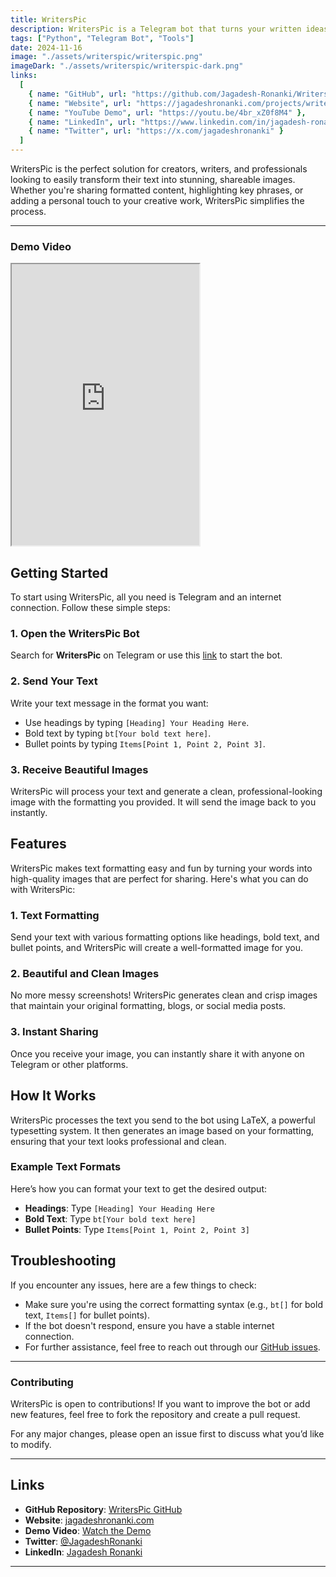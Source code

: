 ```yaml
---
title: WritersPic
description: WritersPic is a Telegram bot that turns your written ideas into beautiful, shareable images. Whether you're working on a creative project, need to share formatted content, or just want to add a personal touch to your writing, WritersPic makes it easy. Simply send your text with headings, bolded phrases, or bullet points, and the bot will generate a clean, professional-looking image you can instantly share.
tags: ["Python", "Telegram Bot", "Tools"]
date: 2024-11-16
image: "./assets/writerspic/writerspic.png"
imageDark: "./assets/writerspic/writerspic-dark.png"
links:
  [
    { name: "GitHub", url: "https://github.com/Jagadesh-Ronanki/WritersPic" },
    { name: "Website", url: "https://jagadeshronanki.com/projects/writerspic" },
    { name: "YouTube Demo", url: "https://youtu.be/4br_xZ0f8M4" },
    { name: "LinkedIn", url: "https://www.linkedin.com/in/jagadesh-ronanki/" },
    { name: "Twitter", url: "https://x.com/jagadeshronanki" }
  ]
---
```


<Callout>
  WritersPic is the perfect solution for creators, writers, and professionals looking to easily transform their text into stunning, shareable images. Whether you're sharing formatted content, highlighting key phrases, or adding a personal touch to your creative work, WritersPic simplifies the process.
</Callout>

---

### Demo Video

<div className="flex justify-center items-center border">
  <iframe
    className="w-full"
    src="https://www.youtube.com/embed/4br_xZ0f8M4?mute=1&autoplay=1&loop=1&playlist=4br_xZ0f8M4"
    height="450"
    title="WritersPic - Demo Video"
    allow="accelerometer; autoplay; clipboard-write; encrypted-media; gyroscope; picture-in-picture; web-share"
  ></iframe>
</div>

## Getting Started

To start using WritersPic, all you need is Telegram and an internet connection. Follow these simple steps:

### 1. Open the WritersPic Bot

Search for **WritersPic** on Telegram or use this [link](https://t.me/WritersPicBot) to start the bot.

### 2. Send Your Text

Write your text message in the format you want:
- Use headings by typing `[Heading] Your Heading Here`.
- Bold text by typing `bt[Your bold text here]`.
- Bullet points by typing `Items[Point 1, Point 2, Point 3]`.

### 3. Receive Beautiful Images

WritersPic will process your text and generate a clean, professional-looking image with the formatting you provided. It will send the image back to you instantly.

## Features

WritersPic makes text formatting easy and fun by turning your words into high-quality images that are perfect for sharing. Here's what you can do with WritersPic:

### 1. Text Formatting

Send your text with various formatting options like headings, bold text, and bullet points, and WritersPic will create a well-formatted image for you.

### 2. Beautiful and Clean Images

No more messy screenshots! WritersPic generates clean and crisp images that maintain your original formatting, blogs, or social media posts.

### 3. Instant Sharing

Once you receive your image, you can instantly share it with anyone on Telegram or other platforms.

## How It Works

WritersPic processes the text you send to the bot using LaTeX, a powerful typesetting system. It then generates an image based on your formatting, ensuring that your text looks professional and clean.

### Example Text Formats

Here’s how you can format your text to get the desired output:

- **Headings**: Type `[Heading] Your Heading Here`
- **Bold Text**: Type `bt[Your bold text here]`
- **Bullet Points**: Type `Items[Point 1, Point 2, Point 3]`

## Troubleshooting

If you encounter any issues, here are a few things to check:

- Make sure you're using the correct formatting syntax (e.g., `bt[]` for bold text, `Items[]` for bullet points).
- If the bot doesn't respond, ensure you have a stable internet connection.
- For further assistance, feel free to reach out through our [GitHub issues](https://github.com/Jagadesh-Ronanki/WritersPic/issues).

---

### Contributing

WritersPic is open to contributions! If you want to improve the bot or add new features, feel free to fork the repository and create a pull request.

For any major changes, please open an issue first to discuss what you’d like to modify.

---

## Links

- **GitHub Repository**: [WritersPic GitHub](https://github.com/Jagadesh-Ronanki/WritersPic)
- **Website**: [jagadeshronanki.com](https://jagadeshronanki.com/)
- **Demo Video**: [Watch the Demo](https://youtu.be/4br_xZ0f8M4)
- **Twitter**: [@JagadeshRonanki](https://x.com/jagadeshronanki)
- **LinkedIn**: [Jagadesh Ronanki](https://www.linkedin.com/in/jagadesh-ronanki/)

---